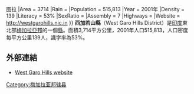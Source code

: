 {{India Districts
|Name = 西加若山
|Local = 
|State = 梅加拉亚邦
|Division = 
|Map = West Garo Hills in Meghalaya (India).svg
|HQ = 图拉 (梅加拉亚邦){{!}}图拉
|Area = 3714 
|Rain = 
|Population = 515,813
|Year = 2001年
|Density = 139
|Literacy = 53%
|SexRatio = 
|Assembly = 7
|Highways = 
|Website = http://westgarohills.nic.in
}}
'''西加若山縣'''（West Garo Hills District）是[[印度|印度]]東北部[[梅加拉亞邦|梅加拉亞邦]]的一個[[縣|縣]]。面積3,714平方公里，2001年人口515,813，人口密度每平方公里139人，識字率為53%。

==外部連結==
* [https://web.archive.org/web/20080625065815/http://westgarohills.nic.in/ West Garo Hills website]

{{coord|25.5167|N|90.2167|E|type:adm3rd_source:itwiki|display=title}}

{{印度行政区划小作品}}
[[Category:梅加拉亚邦辖县|Category:梅加拉亚邦辖县]]